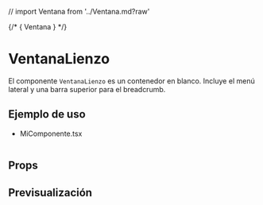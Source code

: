 // import Ventana from '../Ventana.md?raw'

<Meta of={SubtituloStories} />

{/* <Markdown>{ Ventana }</Markdown> */}

# VentanaLienzo
El componente `VentanaLienzo` es un contenedor en blanco. Incluye el menú lateral y una barra superior para el breadcrumb.

## Ejemplo de uso

- MiComponente.tsx
```tsx

```

## Props

<ArgTypes />

## Previsualización

<Stories />

